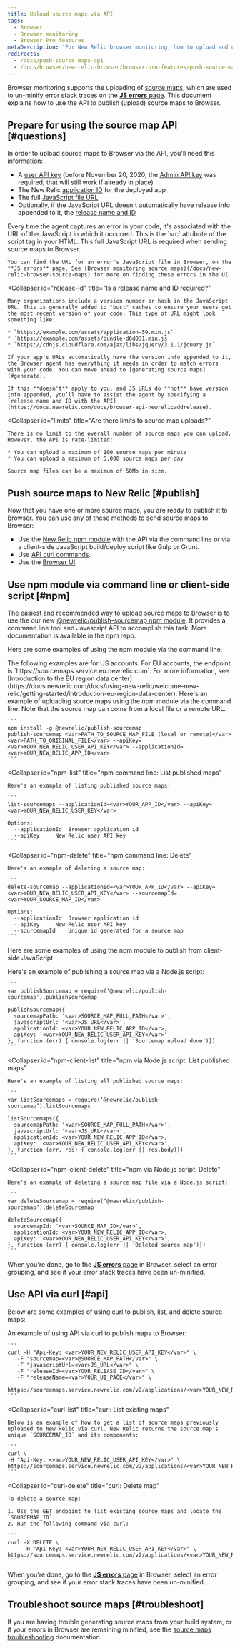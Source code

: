 ```yaml
---
title: Upload source maps via API
tags:
  - Browser
  - Browser monitoring
  - Browser Pro features
metaDescription: 'For New Relic browser monitoring, how to upload and use source maps with the Browser API.'
redirects:
  - /docs/push-source-maps-api
  - /docs/browser/new-relic-browser/browser-pro-features/push-source-maps-api
---
```


Browser monitoring supports the uploading of [source maps](/docs/new-relic-browser-source-maps), which are used to un-minify error stack traces on the [**JS errors** page](/docs/browser/new-relic-browser/browser-pro-features/javascript-errors-page-examining-errors-over-time). This document explains how to use the API to publish (upload) source maps to Browser.

## Prepare for using the source map API [#questions]

In order to upload source maps to Browser via the API, you'll need this information:

* A [user API key](/docs/apis/get-started/intro-apis/types-new-relic-api-keys#user-api-key) (before November 20, 2020, the [Admin API key](/docs/apis/get-started/intro-apis/types-new-relic-api-keys#admin) was required; that will still work if already in place)
* The New Relic [application ID](/docs/browser/new-relic-browser/installation-configuration/copy-browser-monitoring-license-key-app-id) for the deployed app
* The full [JavaScript file URL](#what-url)
* Optionally, if the JavaScript URL doesn't automatically have release info appended to it, the [release name and ID](#release-id)

<CollapserGroup>
  <Collapser
    id="what-url"
    title="What is the JavaScript URL?"
  >
    Every time the agent captures an error in your code, it's associated with the URL of the JavaScript in which it occurred. This is the `src` attribute of the script tag in your HTML. This full JavaScript URL is required when sending source maps to Browser.

    You can find the URL for an error's JavaScript file in Browser, on the **JS errors** page. See [Browser monitoring source maps](/docs/new-relic-browser-source-maps) for more on finding these errors in the UI.
  </Collapser>

  <Collapser
    id="release-id"
    title="Is a release name and ID required?"
  >
    Many organizations include a version number or hash in the JavaScript URL. This is generally added to "bust" caches to ensure your users get the most recent version of your code. This type of URL might look something like:

    * `https://example.com/assets/application-59.min.js`
    * `https://example.com/assets/bundle-d6d031.min.js`
    * `https://cdnjs.cloudflare.com/ajax/libs/jquery/3.1.1/jquery.js`

    If your app's URLs automatically have the version info appended to it, the Browser agent has everything it needs in order to match errors with your code. You can move ahead to [generating source maps](#generate).

    If this **doesn't** apply to you, and JS URLs do **not** have version info appended, you’ll have to assist the agent by specifying a [release name and ID with the API](https://docs.newrelic.com/docs/browser-api-newrelicaddrelease).
  </Collapser>

  <Collapser
    id="limits"
    title="Are there limits to source map uploads?"
  >
    There is no limit to the overall number of source maps you can upload. However, the API is rate-limited:

    * You can upload a maximum of 100 source maps per minute
    * You can upload a maximum of 5,000 source maps per day

    Source map files can be a maximum of 50Mb in size.
  </Collapser>
</CollapserGroup>

## Push source maps to New Relic [#publish]

Now that you have one or more source maps, you are ready to publish it to Browser. You can use any of these methods to send source maps to Browser:

* Use the [New Relic npm module](#npm) with the API via the command line or via a client-side JavaScript build/deploy script like Gulp or Grunt.
* Use [API curl commands](#api).
* Use the [Browser UI](/docs/new-relic-browser-source-maps).

## Use npm module via command line or client-side script [#npm]

The easiest and recommended way to upload source maps to Browser is to use the our new [@newrelic/publish-sourcemap npm module](https://www.npmjs.com/package/@newrelic/publish-sourcemap). It provides a command line tool and Javascript API to accomplish this task. More documentation is available in the npm repo.

Here are some examples of using the npm module via the command line.

<Callout variant="important">
  The following examples are for US accounts. For EU accounts, the endpoint is `https://sourcemaps.service.eu.newrelic.com`. For more information, see [Introduction to the EU region data center](https://docs.newrelic.com/docs/using-new-relic/welcome-new-relic/getting-started/introduction-eu-region-data-center).
</Callout>

<CollapserGroup>
  <Collapser
    id="npm-publish"
    title="npm command line: Publish"
  >
    Here's an example of uploading source maps using the npm module via the command line. Note that the source map can come from a local file or a remote URL.

    ```
    npm install -g @newrelic/publish-sourcemap
    publish-sourcemap <var>PATH_TO_SOURCE_MAP_FILE (local or remote)</var> <var>PATH_TO_ORIGINAL_FILE</var> --apiKey=<var>YOUR_NEW_RELIC_USER_API_KEY</var> --applicationId=<var>YOUR_NEW_RELIC_APP_ID</var>
    ```
  </Collapser>

  <Collapser
    id="npm-list"
    title="npm command line: List published maps"
  >
    Here's an example of listing published source maps:

    ```
    list-sourcemaps --applicationId=<var>YOUR_APP_ID</var> --apiKey=<var>YOUR_NEW_RELIC_USER_KEY</var>

    Options:
      --applicationId  Browser application id
      --apiKey     New Relic user API key
    ```
  </Collapser>

  <Collapser
    id="npm-delete"
    title="npm command line: Delete"
  >
    Here's an example of deleting a source map:

    ```
    delete-sourcemap --applicationId=<var>YOUR_APP_ID</var> --apiKey=<var>YOUR_NEW_RELIC_USER_API_KEY</var> --sourcemapId=<var>YOUR_SOURCE_MAP_ID</var>

    Options:
      --applicationId  Browser application id
      --apiKey     New Relic user API key
      --sourcemapId    Unique id generated for a source map
    ```
  </Collapser>
</CollapserGroup>

Here are some examples of using the npm module to publish from client-side JavaScript:

<CollapserGroup>
  <Collapser
    id="npm-client-publish"
    title="npm via Node.js script: Publish"
  >
    Here's an example of publishing a source map via a Node.js script:

    ```
    var publishSourcemap = require(‘@newrelic/publish-sourcemap’).publishSourcemap 

    publishSourcemap({
      sourcemapPath: '<var>SOURCE_MAP_FULL_PATH</var>',
      javascriptUrl: '<var>JS_URL</var>',
      applicationId: <var>YOUR_NEW_RELIC_APP_ID</var>,
      apiKey: '<var>YOUR_NEW_RELIC_USER_API_KEY</var>'
    }, function (err) { console.log(err || 'Sourcemap upload done')})
    ```
  </Collapser>

  <Collapser
    id="npm-client-list"
    title="npm via Node.js script: List published maps"
  >
    Here's an example of listing all published source maps:

    ```
    var listSourcemaps = require(‘@newrelic/publish-sourcemap’).listSourcemaps

    listSourcemaps({
      sourcemapPath: '<var>SOURCE_MAP_FULL_PATH</var>',
      javascriptUrl: '<var>JS_URL</var>',
      applicationId: <var>YOUR_NEW_RELIC_APP_ID</var>,
      apiKey: '<var>YOUR_NEW_RELIC_USER_API_KEY</var>',
    }, function (err, res) { console.log(err || res.body)})
    ```
  </Collapser>

  <Collapser
    id="npm-client-delete"
    title="npm via Node.js script: Delete"
  >
    Here's an example of deleting a source map file via a Node.js script:

    ```
    var deleteSourcemap = require(‘@newrelic/publish-sourcemap’).deleteSourcemap

    deleteSourcemap({
      sourcemapId: '<var>SOURCE_MAP_ID</var>',
      applicationId: <var>YOUR_NEW_RELIC_APP_ID</var>,
      apiKey: '<var>YOUR_NEW_RELIC_USER_API_KEY</var>',
    }, function (err) { console.log(err || 'Deleted source map')})
    ```
  </Collapser>
</CollapserGroup>

When you're done, go to the [**JS errors** page](/docs/browser/new-relic-browser/browser-pro-features/javascript-errors-page-examining-errors-over-time) in Browser, select an error grouping, and see if your error stack traces have been un-minified.

## Use API via curl [#api]

Below are some examples of using curl to publish, list, and delete source maps:

<CollapserGroup>
  <Collapser
    id="curl-post"
    title="curl: Upload maps"
  >
    An example of using API via curl to publish maps to Browser:

    ```
    curl -H "Api-Key: <var>YOUR_NEW_RELIC_USER_API_KEY</var>" \ 
       -F "sourcemap=<var>@SOURCE_MAP_PATH</var>" \ 
       -F "javascriptUrl=<var>JS_URL</var>" \ 
       -F "releaseId=<var>YOUR_RELEASE_ID</var>" \ 
       -F "releaseName=<var>YOUR_UI_PAGE</var>" \

    https://sourcemaps.service.newrelic.com/v2/applications/<var>YOUR_NEW_RELIC_APP_ID</var>/sourcemaps
    ```
  </Collapser>

  <Collapser
    id="curl-list"
    title="curl: List existing maps"
  >
    Below is an example of how to get a list of source maps previously uploaded to New Relic via curl. New Relic returns the source map's unique `SOURCEMAP_ID` and its components:

    ```
    curl \ 
    -H "Api-Key: <var>YOUR_NEW_RELIC_USER_API_KEY</var>" \ 
    https://sourcemaps.service.newrelic.com/v2/applications/<var>YOUR_NEW_RELIC_APP_ID</var>/sourcemaps
    ```
  </Collapser>

  <Collapser
    id="curl-delete"
    title="curl: Delete map"
  >
    To delete a source map:

    1. Use the GET endpoint to list existing source maps and locate the `SOURCEMAP_ID`.
    2. Run the following command via curl:

    ```
    curl -X DELETE \
         -H "Api-Key: <var>YOUR_NEW_RELIC_USER_API_KEY</var>" \
    https://sourcemaps.service.newrelic.com/v2/applications/<var>YOUR_NEW_RELIC_APP_ID</var>/sourcemaps/<var>SOURCEMAP_ID</var>
    ```
  </Collapser>
</CollapserGroup>

When you're done, go to the [**JS errors** page](/docs/browser/new-relic-browser/browser-pro-features/javascript-errors-page-examining-errors-over-time) in Browser, select an error grouping, and see if your error stack traces have been un-minified.

## Troubleshoot source maps [#troubleshoot]

If you are having trouble generating source maps from your build system, or if your errors in Browser are remaining minified, see the [source maps troubleshooting](/docs/new-relic-browser-source-maps#troubleshoot) documentation.
